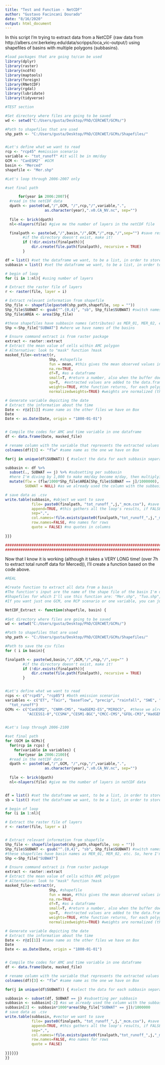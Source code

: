 ---
title: "Test and Function - NetCDF"
author: "Gustavo Facincani Dourado"
date: "8/16/2020"
output: html_document
---

In this script I'm trying to extract data from a NetCDF (raw data from http://albers.cnr.berkeley.edu/data/scripps/loca_vic-output/) using shapefiles of basins with multiple polygons (subbasins).

```{r}
#load packages that are going to/can be used
library(dplyr)
library(raster)
library(ncdf4)
library(maptools)
library(foreign)
library(RNetCDF)
library(rgdal)
library(lubridate)
library(tidyverse)
```

```{r}
#TEST section

#Set directory where files are going to be saved
wd <- setwd("C:/Users/gusta/Desktop/PhD/CERCWET/GCMs/")

#Path to shapefiles that are used
shp_path <- "C:/Users/gusta/Desktop/PhD/CERCWET/GCMs/Shapefiles/"


#Let's define what we want to read
rcp <- "rcp45" #emission scenario
variable <- "tot_runoff" #it will be in mm/day
GCM <- "CanESM2"  #GCM
basin <- "Merced"
shapefile <- "Mer.shp"

#Let's loop through 2006-2007 only

#set final path 

      for(year in 2006:2007){
  #read in the netCDF data 
  dpath <- paste0(wd,"/",GCM, "/",rcp,"/",variable,".",
                  as.character(year),".v0.CA_NV.nc", sep="")
 
  file <- brick(dpath)
  nl<-nlayers(file) #give me the number of layers in the netCDF file 

  finalpath <- paste(wd,"/",basin,"/",GCM,"/",rcp,"/",sep="") #save result here
		#if the directory doesn't exist, make it!
		if (!dir.exists(finalpath)){
			dir.create(file.path(finalpath), recursive = TRUE)
		}

df = list() #set the dataframe we want, to be a list, in order to store all results of the loops
subbasin = list() #set the dataframe we want, to be a list, in order to store all results of the loops

# begin of loop
for (i in 1:nl){ #using number of layers

# Extract the raster file of layers
r <- raster(file, layer = i)

# Extract relevant information from shapefile
Shp_file <- shapefile(paste0(shp_path,shapefile, sep = ""))
Shp_file$SUBWAT <- gsub("^.{0,4}", "sb", Shp_file$SUBWAT) #switch names in the attribute table of the shp file
Shp_file$AREA <- area(Shp_file)

#these shapefiles have subbasin names (attributes) as MER_01, MER_02, etc. So, here I'm selecting the first 4 digits, and switching them for "sb", so that I can use this attributes later to split the .csv file directly by subbasin, already with the same labels we currently have on Box
Shp <-Shp_file["SUBWAT"] #where we have names of the basins

# Ensure command extract is from raster package
extract <- raster::extract
# Extract the mean value of cells within AMC polygon
# Alternative: look to "mask" function ?mask
masked_file<-extract(r, 
                    Shp, #shapefile
                    fun = mean, #this gives the mean observed values in the region, if fun = NULL, we will have values for each point, with the respective weight for each point
                    na.rm=TRUE, 
                    df=T, #as a dataframe
                    small=T, #return a number, also when the buffer does not include the center of a single cell
                    sp=T,  #extracted values are added to the data.frame
                    weights=TRUE, #the function returns, for each polygon, a matrix with the cell values and the approximate fraction of each cell that is covered by the polygon
                    normalizedweights=TRUE) #weights are normalized (they add up to 1 for each polygon)

# Generate variable depicting the date
# Extract the information about the time
Date <- r@z[[1]] #same name as the other files we have on Box
Date
Date <- as.Date(Date, origin = "1800-01-01")


# Compile the codes for AMC and time variable in one dataframe
df <- data.frame(Date, masked_file)

# rename column with the variable that represents the extracted values
colnames(df)[3] <- "flw" #same name as the one we have on Box 

for(j in unique(df$SUBWAT)) { #select the data for each subbasin separately

subbasin <- df %>% 
  subset(., SUBWAT == j) %>% #subsetting per subbasin
  #here I'm diving by 1,000 to make mm/day become m/day, then multiplying by the are of the subbasin (m2) and dividing again by 1,000,000 to get mcm/day
  mutate(flw = (flw/1000*Shp_file$AREA[Shp_file$SUBWAT == j]/1000000),
         SUBWAT = NULL) #as we already used the column with the subbasin name, we can remove it

# save data as .csv
write.table(subbasin, #object we want to save
            file= paste0(finalpath, "tot_runoff_",j,"_mcm.csv"), #save csv files per subbasin
            append=TRUE, #this gathers all the loop's results, if FALSE we'll have results being overwritten over and over again in the first line
            sep=",",
            col.names=!file.exists(paste0(finalpath,"tot_runoff_",j,"_mcm.csv")), #if we set as TRUE, we'll have headings repeated per each row, in this way we just have one heading
            row.names=FALSE, #no names for rows
            quote = FALSE) #no quotes in columns
        
}}}

####################################################################################################################################################################
####################################################################################################################################################################
```

Now that I know it is working (although it takes a VERY LONG time! (over 7h to extract total runoff data for Merced)), I'll create a function based on the code above.

```{r}
#REAL

#Create function to extract all data from a basin
#The function's input are the name of the shape file of the basin I'm using and the basin name (to create a folder in my computer named after it)
#Shapefiles for which I'll use this function are: "Mer.shp", "Tuo.shp", "Stn.shp", "USJ.shp", which are files that contain multiple polygons (subbasins)
#If you want just one GCM, one RCP scenario or one variable, you can just "mute" (#) the undesired ones in the first lines of this function, before the loop for the years

NetCDF_Extract <- function(shapefile, basin) {
  
#Set directory where files are going to be saved
wd <- setwd("C:/Users/gusta/Desktop/PhD/CERCWET/GCMs/")

#Path to shapefiles that are used
shp_path <- "C:/Users/gusta/Desktop/PhD/CERCWET/GCMs/Shapefiles/"

#Path to save the csv files
for ( i in basin){ 

finalpath <- paste(wd,basin,"/",GCM,"/",rcp,"/",sep="" )
		#if the directory doesn't exist, make it!
		if (!dir.exists(finalpath)){
			dir.create(file.path(finalpath), recursive = TRUE)
		}


#Let's define what we want to read
rcps <- c("rcp45", "rcp85") #both emission scenarios
variables <- c("ET", "Tair", "baseflow", "precip", "rainfall", "SWE", "runoff", "snow_melt", "snowfall", 
  "tot_runoff")
GCMs <- c("CanESM2", "CNRM-CM5", "HadGEM2-ES","MIROC5",  #these we already have
          "ACCESS1‐0","CCSM4","CESM1-BGC","CMCC-CMS","GFDL-CM3","HadGEM2-CC")#all 10 GCMs

  
#Let's loop through 2006-2100

#set final path 
for (GCM in GCMs){
  for(rcp in rcps) {
    for(variable in variables) {
      for(year in 2006:2100){
  #read in the netCDF data 
  dpath <- paste0(wd,"/",GCM, "/",rcp,"/",variable,".",
                  as.character(year),".v0.CA_NV.nc", sep="")
  
  file <- brick(dpath)
  nl<-nlayers(file) #give me the number of layers in netCDF data 


df = list() #set the dataframe we want, to be a list, in order to store all results of the loops
sb = list() #set the dataframe we want, to be a list, in order to store all results of the loops

# begin of loop
for (i in 1:nl){

# Extract the raster file of layers
r <- raster(file, layer = i)


# Extract relevant information from shapefile
Shp_file <- shapefile(paste0(shp_path,shapefile, sep = ""))
Shp_file$SUBWAT <- gsub("^.{0,4}", "sb", Shp_file$SUBWAT) #switch names in the attribute table of the shp file
#these shapefiles have basin names as MER_01, MER_02, etc. So, here I'm selecting the first 4 digits, and switching them for "sb", so that I can use this attributes later to split the .csv file directly by subbasin, already with the same labels we currently have on Box
Shp <-Shp_file["SUBWAT"]

# Ensure command extract is from raster package
extract <- raster::extract
# Extract the mean value of cells within AMC polygon
# Alternative: look to "mask" function ?mask
masked_file<-extract(r, 
                    Shp, #shapefile
                    fun = mean, #this gives the mean observed values in the region, if fun = NULL, we will have values for each point, with the respective weight for each point
                    na.rm=TRUE, 
                    df=T, #as a dataframe
                    small=T, #return a number, also when the buffer does not include the center of a single cell
                    sp=T,  #extracted values are added to the data.frame
                    weights=TRUE, #the function returns, for each polygon, a matrix with the cell values and the approximate fraction of each cell that is covered by the polygon
                    normalizedweights=TRUE) #weights are normalized (they add up to 1 for each polygon)

# Generate variable depicting the date
# Extract the information about the time
Date <- r@z[[1]] #same name as the other files we have on Box
Date
Date <- as.Date(Date, origin = "1800-01-01")


# Compile the codes for AMC and time variable in one dataframe
df <- data.frame(Date, masked_file)

# rename column with the variable that represents the extracted values
colnames(df)[3] <- "flw" #same name as the one we have on Box 

for(j in unique(df$SUBWAT)) { #select the data for each subbasin separately

subbasin <- subset(df, SUBWAT == j) #subsetting per subbasin
subbasin <- subbasin[-2] #as we already used the column with the subbasin name, we can remove it
subbasin[2] <- subbasin*1000*area(Shp_file["SUBWAT" == j])/1000000
# save data as .csv
write.table(subbasin, #vector we want to save
            file= paste0(finalpath, "tot_runoff_",j,"_mcm.csv"), #save csv files per basin
            append=TRUE, #this gathers all the loop's results, if FALSE we'll have results being overwritten over and over again in the first line
            sep=",",
            col.names=!file.exists(paste0(finalpath,"tot_runoff_",j,"_mcm.csv")), #if we set as TRUE, we'll have headings repeated per each row, in this way we just have one heading
            row.names=FALSE, #no names for rows
            quote = FALSE) 
        
}}}}}}
}}
```
